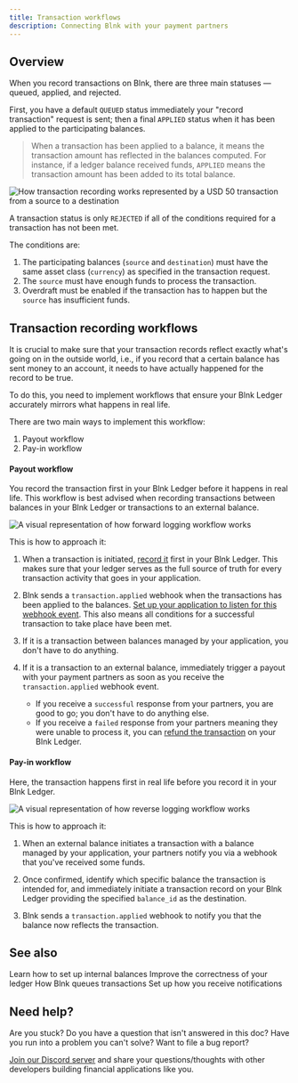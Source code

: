 ```yaml
---
title: Transaction workflows
description: Connecting Blnk with your payment partners
---
```


## Overview

When you record transactions on Blnk, there are three main statuses — queued, applied, and rejected.

First, you have a default `QUEUED` status immediately your "record transaction" request is sent; then a final `APPLIED` status when it has been applied to the participating balances. 

>When a transaction has been applied to a balance, it means the transaction amount has reflected in the balances computed. For instance, if a ledger balance received funds, `APPLIED` means the transaction amount has been added to its total balance.

![How transaction recording works represented by a USD 50 transaction from a source to a destination](/images/how-transaction-recording-works.png)

A transaction status is only `REJECTED` if all of the conditions required for a transaction has not been met.

The conditions are:

1. The participating balances (`source` and `destination`) must have the same asset class (`currency`) as specified in the transaction request.
2. The `source` must have enough funds to process the transaction. 
3. Overdraft must be enabled if the transaction has to happen but the `source` has insufficient funds.

## Transaction recording workflows

It is crucial to make sure that your transaction records reflect exactly what's going on in the outside world, i.e., if you record that a certain balance has sent money to an account, it needs to have actually happened for the record to be true. 

To do this, you need to implement workflows that ensure your Blnk Ledger accurately mirrors what happens in real life.

There are two main ways to implement this workflow:

1. Payout workflow
2. Pay-in workflow

#### Payout workflow

You record the transaction first in your Blnk Ledger before it happens in real life. This workflow is best advised when recording transactions between balances in your Blnk Ledger or transactions to an external balance.

![A visual representation of how forward logging workflow works](/images/payout-workflow.png)

This is how to approach it:

1. When a transaction is initiated, [record it](/ledger/tutorial/record-a-transaction) first in your Blnk Ledger. This makes sure that your ledger serves as the full source of truth for every transaction activity that goes in your application.

2. Blnk sends a `transaction.applied` webhook when the transactions has been applied to the balances. [Set up your application to listen for this webhook event](/intro/notifications). This also means all conditions for a successful transaction to take place have been met.

3. If it is a transaction between balances managed by your application, you don't have to do anything. 
   
4. If it is a transaction to an external balance, immediately trigger a payout with your payment partners as soon as you receive the `transaction.applied` webhook event.
	- If you receive a `successful` response from your partners, you are good to go; you don't have to do anything else. 
	- If you receive a `failed` response from your partners meaning they were unable to process it, you can [refund the transaction](/ledger/tutorial/refund-transactions) on your Blnk Ledger.

#### Pay-in workflow

Here, the transaction happens first in real life before you record it in your Blnk Ledger. 

![A visual representation of how reverse logging workflow works](/images/pay-in-workflow.png)

This is how to approach it:

1. When an external balance initiates a transaction with a balance managed by your application, your partners notify you via a webhook that you've received some funds. 

2. Once confirmed, identify which specific balance the transaction is intended for, and immediately initiate a transaction record on your Blnk Ledger providing the specified `balance_id` as the destination.

3. Blnk sends a `transaction.applied` webhook to notify you that the balance now reflects the transaction.

## See also

<CardGroup>
	<Card title="Setting up internal balances" icon="book-open-cover" href="/ledger/tutorial/internal-balances">
        Learn how to set up internal balances
    </Card>
    <Card title="Understanding precision" icon="book-open-cover" href="/ledger/tutorial/precision">
        Improve the correctness of your ledger
    </Card>
	<Card title="Handling concurrency" icon="book-open-cover" href="/ledger/tutorial/queuing-transactions">
		How Blnk queues transactions
    </Card>
    <Card title="Managing notifications" icon="book-open-cover" href="/intro/notifications">
	    Set up how you receive notifications
    </Card>
</CardGroup>

## Need help?

Are you stuck? Do you have a question that isn't answered in this doc? Have you run into a problem you can't solve? Want to file a bug report?

[Join our Discord server](https://discord.gg/7WNv94zPpx) and share your questions/thoughts with other developers building financial applications like you.